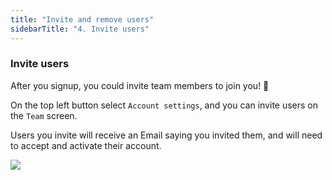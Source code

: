 ```yaml
---
title: "Invite and remove users"
sidebarTitle: "4. Invite users"
---
```


### Invite users

After you signup, you could invite team members to join you! 🎉

On the top left button select `Account settings`, and you can invite users on the `Team` screen.

Users you invite will receive an Email saying you invited them, and will need to accept and activate their account.

<Frame>
  <img src="/pics/cloud/invite_users.png" />
</Frame>

